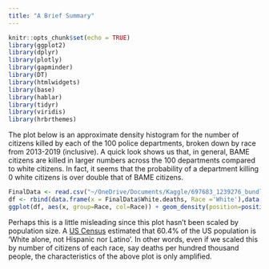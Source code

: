 ```yaml
---
title: "A Brief Summary"
---
```


```r
knitr::opts_chunk$set(echo = TRUE)
library(ggplot2)
library(dplyr)
library(plotly)
library(gapminder)
library(DT)
library(htmlwidgets)
library(base)
library(hablar)
library(tidyr)
library(viridis)
library(hrbrthemes)
```

The plot below is an approximate density histogram for the number of citizens killed by each of the 100 police departments, broken down by race from 2013-2019 (inclusive). A quick look shows us that, in general, BAME citizens are killed in larger numbers across the 100 departments compared to white citizens. In fact, it seems that the probability of a department killing 0 white citizens is over double that of BAME citizens.

```r
FinalData <- read.csv("~/OneDrive/Documents/Kaggle/697683_1239276_bundle_archive/FinalData.csv",header = TRUE)
df <- rbind(data.frame(x = FinalData$White.deaths, Race ='White'),data.frame(x = FinalData$BAME.deaths, Race ='BAME'))
ggplot(df, aes(x, group=Race, col=Race)) + geom_density(position=position_dodge(width = 0)) + xlab('Deaths') + ylab("Density") 
```

Perhaps this is a little misleading since this plot hasn't been scaled by population size. A [US Census](https://www.census.gov/quickfacts/fact/table/US/RHI125218) estimated that 60.4% of the US population is 'White alone, not Hispanic nor Latino'. In other words, even if we scaled this by number of citizens of each race, say deaths per hundred thousand people, the characteristics of the above plot is only amplified. 